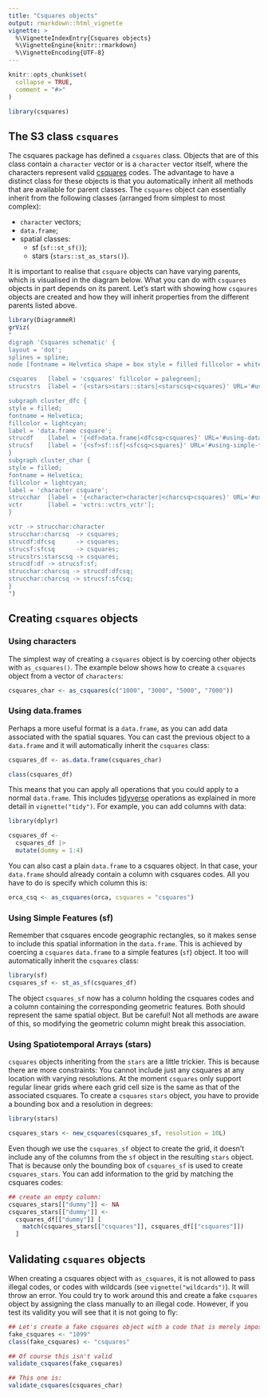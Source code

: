 ```yaml
---
title: "Csquares objects"
output: rmarkdown::html_vignette
vignette: >
  %\VignetteIndexEntry{Csquares objects}
  %\VignetteEngine{knitr::rmarkdown}
  %\VignetteEncoding{UTF-8}
---
```


```r
knitr::opts_chunk$set(
  collapse = TRUE,
  comment = "#>"
)
```

```r
library(csquares)
```

## The S3 class `csquares`

The csquares package has defined a `csquares` class. Objects that are of this class contain a `character` vector or
is a `character` vector itself, where the characters represent valid [csquares](https://en.wikipedia.org/wiki/C-squares) codes.
The advantage to have a distinct class for these objects is that you automatically inherit all methods that
are available for parent classes. The `csquares` object can essentially inherit from the following classes (arranged
from simplest to most complex):

  * `character` vectors;
  * `data.frame`;
  * spatial classes:
    * sf (`sf::st_sf()`);
    * stars (`stars::st_as_stars()`).

It is important to realise that `csquare` objects can have varying parents, which is visualised in the
diagram below. What you can do with
`csquares` objects in part depends on its parent. Let's start with showing how `csqaures` objects
are created and how they will inherit properties from the different parents listed above.

```r
library(DiagrammeR)
grViz(
"
digraph 'Csquares schematic' {
layout = 'dot';
splines = spline;
node [fontname = Helvetica shape = box style = filled fillcolor = white class = 'csquare_nodes'];

csquares   [label = 'csquares' fillcolor = palegreen];
strucstrs  [label = '{<stars>stars::stars|<starscsq>csquares}' URL='#using-spatiotemporal-arrays-stars' shape = record];

subgraph cluster_dfc {
style = filled;
fontname = Helvetica;
fillcolor = lightcyan;
label = 'data.frame csquare';
strucdf    [label = '{<df>data.frame|<dfcsq>csquares}' URL='#using-data-frames' shape = record];
strucsf    [label = '{<sf>sf::sf|<sfcsq>csquares}' URL='#using-simple-features-sf' shape = record];
}
subgraph cluster_char {
style = filled;
fontname = Helvetica;
fillcolor = lightcyan;
label = 'character csquare';
strucchar  [label = '{<character>character|<charcsq>csquares}' URL='#using-characters' shape = record];
vctr       [label = 'vctrs::vctrs_vctr'];
}

vctr -> strucchar:character
strucchar:charcsq  -> csquares;
strucdf:dfcsq      -> csquares;
strucsf:sfcsq      -> csquares;
strucstrs:starscsq -> csquares;
strucdf:df -> strucsf:sf;
strucchar:charcsq -> strucdf:dfcsq;
strucchar:charcsq -> strucsf:sfcsq;
}
")
```

## Creating `csquares` objects

### Using characters

The simplest way of creating a `csquares` object is by coercing other objects with `as_csquares()`.
The example below shows how to create a `csquares` object from a vector of `characters`:

```r
csquares_char <- as_csquares(c("1000", "3000", "5000", "7000"))
```

### Using data.frames

Perhaps a more useful format is a `data.frame`, as you can add data associated with the spatial squares.
You can cast the previous object to a `data.frame` and it will automatically inherit the `csquares` class:

```r
csquares_df <- as.data.frame(csquares_char)

class(csquares_df)
```

This means that you can apply all operations that you could apply to a normal `data.frame`. This includes
[tidyverse](https://www.tidyverse.org) operations as explained in more detail in `vignette("tidy")`. For
example, you can add columns with data:

```r
library(dplyr)

csquares_df <-
  csquares_df |>
  mutate(dummy = 1:4)
```

You can also cast a plain `data.frame` to a csquares object. In that case, your `data.frame` should already
contain a column with csquares codes. All you have to do is specify which column this is:

```r
orca_csq <- as_csquares(orca, csquares = "csquares")
```

### Using Simple Features (sf)

Remember that csquares encode geographic rectangles, so it makes sense to include this spatial information
in the `data.frame`. This is achieved by coercing a `csquares` `data.frame` to a simple features (`sf`) object.
It too will automatically inherit the `csquares` class:

```r
library(sf)
csquares_sf <- st_as_sf(csquares_df)
```

The object `csquares_sf` now has a column holding the csquares codes and a column containing the corresponding geometric
features. Both should represent the same spatial object. But be careful! Not all methods are aware of this, so
modifying the geometric column might break this association.

### Using Spatiotemporal Arrays (stars)

`csquares` objects inheriting from the `stars` are a little trickier. This is because there are more constraints: You
cannot include just any csquares at any location with varying resolutions. At the moment `csquares` only support
regular linear grids where each grid cell size is the same as that of the associated csquares. To create a `csquares` `stars`
object, you have to provide a bounding box and a resolution in degrees:

```r
library(stars)

csquares_stars <- new_csquares(csquares_sf, resolution = 10L)
```

Even though we use the `csquares_sf` object to create the grid, it doesn't include any of the columns from the `sf` object
in the resulting `stars` object. That is because only the bounding box of `csquares_sf` is used to create `csquares_stars`.
You can add information to the grid by matching the csquares codes:

```r
## create an empty column:
csquares_stars[["dummy"]] <- NA
csquares_stars[["dummy"]] <-
  csquares_df[["dummy"]] [
    match(csquares_stars[["csquares"]], csquares_df[["csquares"]])
  ]
```

## Validating `csquares` objects

When creating a csquares object with `as_csquares`, it is not allowed to pass illegal codes,
or codes with wildcards (see `vignette("wildcards")`). It will throw an error. You could try to
work around this and
create a fake `csquares` object by assigning the class manually to an illegal code. However,
if you test its validity
you will see that it is not going to fly:

```r
## Let's create a fake csquares object with a code that is merely impossible:
fake_csquares <- "1099"
class(fake_csquares) <- "csquares"

## Of course this isn't valid
validate_csquares(fake_csquares)

## This one is:
validate_csquares(csquares_char)
```